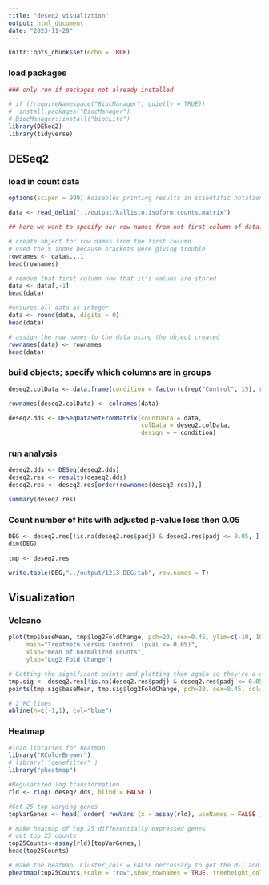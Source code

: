 ```yaml
---
title: "deseq2 visualiztion"
output: html_document
date: "2023-11-28"
---
```


```r
knitr::opts_chunk$set(echo = TRUE)
```

### load packages

```r
### only run if packages not already installed

# if (!requireNamespace("BiocManager", quietly = TRUE))
#  install.packages("BiocManager")
# BiocManager::install("biocLite")
library(DESeq2)
library(tidyverse)
```

## DESeq2

### load in count data

```r

options(scipen = 999) #disables printing results in scientific notation

data <- read_delim("../output/kallisto.isoform.counts.matrix") 

## here we want to specify our row names from out first column of data. it can be a little funky, but saving this order should work:

# create object for row names from the first column
# used the $ index because brackets were giving trouble
rownames <- data$...1
head(rownames)

# remove that first column now that it's values are stored
data <- data[,-1]
head(data)

#ensures all data as integer
data <- round(data, digits = 0)
head(data)

# assign the row names to the data using the object created 
rownames(data) <- rownames
head(data)

```

### build objects; specify which columns are in groups

```r
deseq2.colData <- data.frame(condition = factor(c(rep("Control", 15), rep("Treatment", 15))), type = factor(rep("paired-read", 30)))

rownames(deseq2.colData) <- colnames(data)

deseq2.dds <- DESeqDataSetFromMatrix(countData = data,
                                     colData = deseq2.colData, 
                                     design = ~ condition)

```

### run analysis

```r

deseq2.dds <- DESeq(deseq2.dds)
deseq2.res <- results(deseq2.dds)
deseq2.res <- deseq2.res[order(rownames(deseq2.res)),]

summary(deseq2.res)
```

### Count number of hits with adjusted p-value less then 0.05

```r
DEG <- deseq2.res[!is.na(deseq2.res$padj) & deseq2.res$padj <= 0.05, ]
dim(DEG)

tmp <- deseq2.res

write.table(DEG,"../output/1213-DEG.tab", row.names = T)
```

## Visualization

### Volcano

```r
plot(tmp$baseMean, tmp$log2FoldChange, pch=20, cex=0.45, ylim=c(-10, 10), log="x", col="darkgray",
     main="Treatmetn versus Control  (pval <= 0.05)",
     xlab="mean of normalized counts",
     ylab="Log2 Fold Change")

# Getting the significant points and plotting them again so they're a different color
tmp.sig <- deseq2.res[!is.na(deseq2.res$padj) & deseq2.res$padj <= 0.05, ]
points(tmp.sig$baseMean, tmp.sig$log2FoldChange, pch=20, cex=0.45, col="red")

# 2 FC lines
abline(h=c(-1,1), col="blue")
```

### Heatmap

```r
#load libraries for heatmap
library("RColorBrewer")
# library( "genefilter" )
library("pheatmap")
```

```r
#Regularized log transformation
rld <- rlog( deseq2.dds, blind = FALSE )

#Get 25 top varying genes
topVarGenes <- head( order( rowVars (x = assay(rld), useNames = FALSE ), decreasing=TRUE ), 25)
```

```r
# make heatmap of top 25 differentially expressed genes
# get top 25 counts
top25Counts<-assay(rld)[topVarGenes,]
head(top25Counts)

# make the heatmap. Cluster_cols = FALSE neccessary to get the M-T and M-C columns next to eachother (defult leaves em randomized)
pheatmap(top25Counts,scale = "row",show_rownames = TRUE, treeheight_col = 1, fontsize_col = 12, fontsize_row = 5, cluster_cols = FALSE)

```

